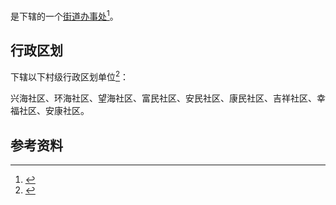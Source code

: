 {{中国乡级行政区|21/14/04/010/000}}

'''{{PAGENAMEBASE}}'''是{{PRC admin/fullname|21/14/04/010/000|3}}下辖的一个[[街道办事处|街道办事处]]<ref>{{PRC admin/ref sgc|{{PRC admin/parent|21/14/04/010/000}}}}</ref>。

== 行政区划 ==
{{PAGENAMEBASE}}下辖以下村级行政区划单位<ref>{{PRC admin/ref sgc|21/14/04/010/000}}</ref>：

兴海社区、环海社区、望海社区、富民社区、安民社区、康民社区、吉祥社区、幸福社区、安康社区。

== 参考资料 ==
{{reflist}}

{{辽宁行政区划小作品}}
{{PRC admin/navcat|21/14/04/010/000}}